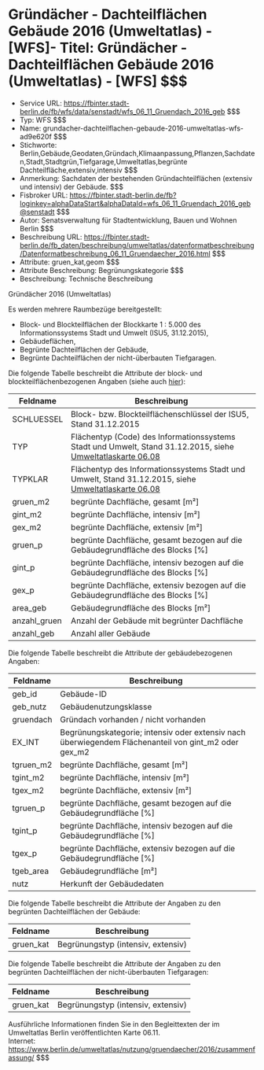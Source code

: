 # Gründächer - Dachteilflächen Gebäude 2016 (Umweltatlas) - [WFS]- Titel: Gründächer - Dachteilflächen Gebäude 2016 (Umweltatlas) - [WFS] $$$
- Service URL: https://fbinter.stadt-berlin.de/fb/wfs/data/senstadt/wfs_06_11_Gruendach_2016_geb $$$
- Typ: WFS $$$
- Name: grundacher-dachteilflachen-gebaude-2016-umweltatlas-wfs-ad9e620f $$$
- Stichworte: Berlin,Gebäude,Geodaten,Gründach,Klimaanpassung,Pflanzen,Sachdaten,Stadt,Stadtgrün,Tiefgarage,Umweltatlas,begrünte Dachteilfläche,extensiv,intensiv $$$
- Anmerkung: Sachdaten der bestehenden Gründachteilflächen (extensiv und intensiv) der Gebäude. $$$
- Fisbroker URL: https://fbinter.stadt-berlin.de/fb?loginkey=alphaDataStart&alphaDataId=wfs_06_11_Gruendach_2016_geb@senstadt $$$
- Autor: Senatsverwaltung für Stadtentwicklung, Bauen und Wohnen Berlin $$$
- Beschreibung URL: https://fbinter.stadt-berlin.de/fb_daten/beschreibung/umweltatlas/datenformatbeschreibung/Datenformatbeschreibung_06_11_Gruendaecher_2016.html $$$
- Attribute: gruen_kat,geom $$$
- Attribute Beschreibung: Begrünungskategorie $$$
- Beschreibung: Technische Beschreibung 

Gründächer 2016 (Umweltatlas)

Es werden mehrere Raumbezüge bereitgestellt:

* Block- und Blockteilflächen der Blockkarte 1 : 5.000 des Informationssystems Stadt und Umwelt (ISU5, 31.12.2015),
* Gebäudeflächen,
* Begrünte Dachteilflächen der Gebäude,
* Begrünte Dachteilflächen der nicht-überbauten Tiefgaragen.

Die folgende Tabelle beschreibt die Attribute der block- und blockteilflächenbezogenen Angaben (siehe auch [hier](Datenformatbeschreibung%5FGruendaecher2016.pdf)):

| **Feldname**  | **Beschreibung**                                                                                                                                                                                      |
| ------------- | ----------------------------------------------------------------------------------------------------------------------------------------------------------------------------------------------------- |
| SCHLUESSEL    | Block- bzw. Blockteilflächenschlüssel der ISU5, Stand 31.12.2015                                                                                                                                      |
| TYP           | Flächentyp (Code) des Informationssystems Stadt und Umwelt, Stand 31.12.2015, siehe [Umweltatlaskarte 06.08](https://www.berlin.de/umweltatlas/nutzung/stadtstruktur/2015/karten/artikel.1000368.php) |
| TYPKLAR       | Flächentyp des Informationssystems Stadt und Umwelt, Stand 31.12.2015, siehe [Umweltatlaskarte 06.08](https://www.berlin.de/umweltatlas/nutzung/stadtstruktur/2015/karten/artikel.1000368.php)        |
| gruen\_m2     | begrünte Dachfläche, gesamt \[m²\]                                                                                                                                                                    |
| gint\_m2      | begrünte Dachfläche, intensiv \[m²\]                                                                                                                                                                  |
| gex\_m2       | begrünte Dachfläche, extensiv \[m²\]                                                                                                                                                                  |
| gruen\_p      | begrünte Dachfläche, gesamt bezogen auf die Gebäudegrundfläche des Blocks \[%\]                                                                                                                       |
| gint\_p       | begrünte Dachfläche, intensiv bezogen auf die Gebäudegrundfläche des Blocks \[%\]                                                                                                                     |
| gex\_p        | begrünte Dachfläche, extensiv bezogen auf die Gebäudegrundfläche des Blocks \[%\]                                                                                                                     |
| area\_geb     | Gebäudegrundfläche des Blocks \[m²\]                                                                                                                                                                  |
| anzahl\_gruen | Anzahl der Gebäude mit begrünter Dachfläche                                                                                                                                                           |
| anzahl\_geb   | Anzahl aller Gebäude                                                                                                                                                                                  |

Die folgende Tabelle beschreibt die Attribute der gebäudebezogenen Angaben:

| **Feldname** | **Beschreibung**                                                                                       |
| ------------ | ------------------------------------------------------------------------------------------------------ |
| geb\_id      | Gebäude-ID                                                                                             |
| geb\_nutz    | Gebäudenutzungsklasse                                                                                  |
| gruendach    | Gründach vorhanden / nicht vorhanden                                                                   |
| EX\_INT      | Begrünungskategorie; intensiv oder extensiv nach überwiegendem Flächenanteil von gint\_m2 oder gex\_m2 |
| tgruen\_m2   | begrünte Dachfläche, gesamt \[m²\]                                                                     |
| tgint\_m2    | begrünte Dachfläche, intensiv \[m²\]                                                                   |
| tgex\_m2     | begrünte Dachfläche, extensiv \[m²\]                                                                   |
| tgruen\_p    | begrünte Dachfläche, gesamt bezogen auf die Gebäudegrundfläche \[%\]                                   |
| tgint\_p     | begrünte Dachfläche, intensiv bezogen auf die Gebäudegrundfläche \[%\]                                 |
| tgex\_p      | begrünte Dachfläche, extensiv bezogen auf die Gebäudegrundfläche \[%\]                                 |
| tgeb\_area   | Gebäudegrundfläche \[m²\]                                                                              |
| nutz         | Herkunft der Gebäudedaten                                                                              |

Die folgende Tabelle beschreibt die Attribute der Angaben zu den begrünten Dachteilflächen der Gebäude:

| **Feldname** | **Beschreibung**                   |
| ------------ | ---------------------------------- |
| gruen\_kat   | Begrünungstyp (intensiv, extensiv) |

Die folgende Tabelle beschreibt die Attribute der Angaben zu den begrünten Dachteilflächen der nicht-überbauten Tiefgaragen:

| **Feldname** | **Beschreibung**                   |
| ------------ | ---------------------------------- |
| gruen\_kat   | Begrünungstyp (intensiv, extensiv) |

Ausführliche Informationen finden Sie in den Begleittexten der im Umweltatlas Berlin veröffentlichten Karte 06.11.  
Internet: https://www.berlin.de/umweltatlas/nutzung/gruendaecher/2016/zusammenfassung/ $$$
